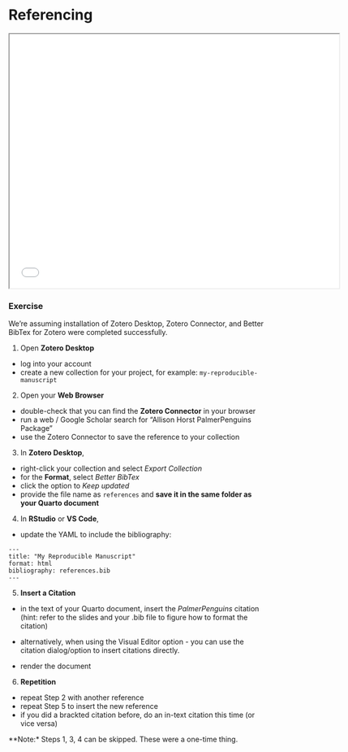 # Referencing {.unnumbered}

```{=html}
<iframe width="650" height="500" src="slides/writing.html#/referencing"></iframe>
```

### Exercise

We're assuming installation of Zotero Desktop, Zotero Connector, and Better BibTex for Zotero were completed successfully.

1. Open **Zotero Desktop**

- log into your account
- create a new collection for your project, for example: `my-reproducible-manuscript`

2. Open your **Web Browser**

- double-check that you can find the **Zotero Connector** in your browser
- run a web / Google Scholar search for "Allison Horst PalmerPenguins Package"
- use the Zotero Connector to save the reference to your collection

3. In **Zotero Desktop**,

- right-click your collection and select _Export Collection_
- for the **Format**, select _Better BibTex_
- click the option to _Keep updated_
- provide the file name as `references` and **save it in the same folder as your Quarto document**

4. In **RStudio** or **VS Code**,

- update the YAML to include the bibliography:

```
---
title: "My Reproducible Manuscript"
format: html
bibliography: references.bib
---
```

5. **Insert a Citation**

- in the text of your Quarto document, insert the _PalmerPenguins_ citation (hint: refer to the slides and your .bib file to figure how to format the citation)

- alternatively, when using the Visual Editor option - you can use the citation dialog/option to insert citations directly.

- render the document

6. **Repetition**

- repeat Step 2 with another reference
- repeat Step 5 to insert the new reference
- if you did a brackted citation before, do an in-text citation this time (or vice versa)

**Note:* Steps 1, 3, 4 can be skipped. These were a one-time thing.

